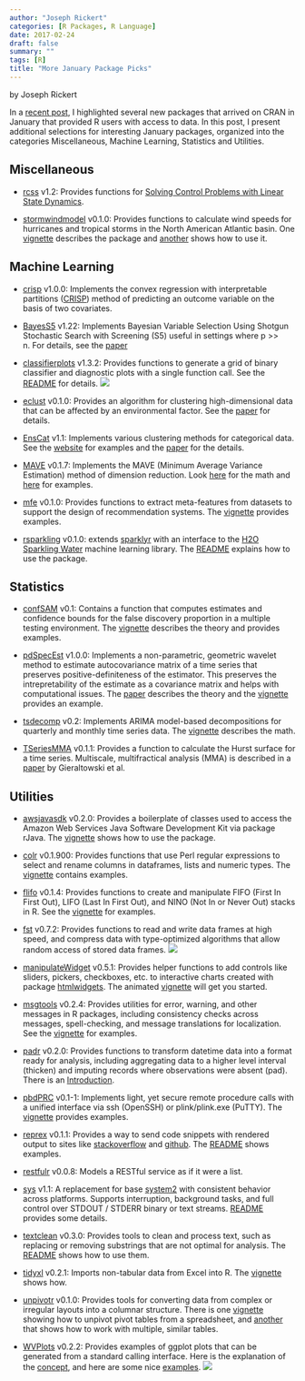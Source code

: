 ```yaml
---
author: "Joseph Rickert"
categories: [R Packages, R Language]
date: 2017-02-24
draft: false
summary: ""
tags: [R]
title: "More January Package Picks"
---
```


by Joseph Rickert

In a [recent post](https://www.rstudio.com/rviews/2017/02/17/january-new-data-packages/), I highlighted several new packages that arrived on CRAN in January that provided R users with access to data. In this post, I present additional selections for interesting January packages, organized into the categories Miscellaneous, Machine Learning, Statistics and Utilities.

## Miscellaneous
* [rcss](https://cran.rstudio.com/web/packages/rcss/) v1.2: Provides functions for [Solving Control Problems with Linear State Dynamics](https://cran.rstudio.com/web/packages/rcss/vignettes/Practical_User_Guide.pdf).

* [stormwindmodel](https://cran.rstudio.com/web/packages/stormwindmodel/) v0.1.0: Provides functions to calculate wind speeds for hurricanes and tropical storms in the North American Atlantic basin. One [vignette](https://cran.rstudio.com/web/packages/stormwindmodel/vignettes/Details.html) describes the package and [another](https://cran.rstudio.com/web/packages/stormwindmodel/vignettes/Overview.html) shows how to use it.


## Machine Learning
* [crisp](https://cran.r-project.org/web/packages/crisp/) v1.0.0: Implements the convex regression with interpretable partitions ([CRISP](http://jmlr.org/papers/volume17/15-344/15-344.pdf)) method of predicting an outcome variable on the basis of two covariates.

* [BayesS5](https://cran.rstudio.com/web/packages/BayesS5/) v1.22: Implements Bayesian Variable Selection Using Shotgun Stochastic Search with Screening (S5) useful in settings where p >> n. For details, see the [paper](http://www.stat.tamu.edu/~minsuk/publications/nonlocal_sinica7.pdf)

* [classifierplots](https://cran.rstudio.com/web/packages/classifierplots/) v1.3.2: Provides functions to generate a grid of binary classifier and diagnostic plots with a single function call. See the [README](https://github.com/ambiata/classifierplots) for details.
![](/post/2017-02-17-more-january-package-picks_files/classifier_plots.png)
* [eclust](https://cran.rstudio.com/web/packages/eclust/) v0.1.0: Provides an algorithm for clustering high-dimensional data that can be affected by an environmental factor. See the [paper](http://biorxiv.org/content/early/2017/01/23/102475) for details.

* [EnsCat](https://cran.rstudio.com/web/packages/EnsCat/) v1.1: Implements various clustering methods for categorical data. See the [website](https://github.com/jlp2duke/EnsCat/wiki/How-To-with-Examples) for examples and the [paper](https://arxiv.org/pdf/1506.07930.pdf) for the details.

* [MAVE](https://cran.rstudio.com/web/packages/MAVE/) v0.1.7: Implements the MAVE (Minimum Average Variance Estimation) method of dimension reduction. Look [here](https://cran.rstudio.com/web/packages/MAVE/vignettes/Short_introduction_to_method_MAVE.pdf) for the math and [here](https://cran.rstudio.com/web/packages/MAVE/vignettes/Short_introduction_to_package_MAVE.pdf) for examples.

* [mfe](https://cran.rstudio.com/web/packages/mfe/) v0.1.0: Provides functions to extract meta-features from datasets to support the design of recommendation systems. The [vignette](https://cran.rstudio.com/web/packages/mfe/vignettes/mfe-vignette.html) provides examples.

* [rsparkling](https://cran.rstudio.com/web/packages/rsparkling/) v0.1.0: extends [sparklyr](http://spark.rstudio.com/) with an interface to the [H2O Sparkling Water](https://github.com/h2oai/sparkling-water) machine learning library. The [README](https://github.com/h2oai/rsparkling) explains how to use the package.

## Statistics
* [confSAM](https://cran.rstudio.com/web/packages/confSAM/) v0.1: Contains a function that computes estimates and confidence bounds for the false discovery proportion in a multiple testing environment. The [vignette](https://cran.rstudio.com/web/packages/confSAM/vignettes/confSAM.pdf) describes the theory and provides examples.

* [pdSpecEst](https://cran.rstudio.com/web/packages/pdSpecEst/) v1.0.0: Implements a non-parametric, geometric wavelet method to estimate autocovariance matrix of a time series that preserves positive-definiteness of the estimator. This preserves the intrepretability of the estimate as a covariance matrix and helps with computational issues. The [paper](https://arxiv.org/pdf/1701.03314.pdf) describes the theory and the [vignette](https://cran.rstudio.com/web/packages/pdSpecEst/vignettes/vignette.html) provides an example.

* [tsdecomp](https://cran.rstudio.com/web/packages/tsdecomp/) v0.2: Implements ARIMA model-based decompositions for quarterly and monthly time series data. The [vignette](https://www.jalobe.com/doc/tsdecomp.pdf) describes the math.

* [TSeriesMMA](https://cran.rstudio.com/web/packages/TSeriesMMA/README.html) v0.1.1: Provides a function to calculate the Hurst surface for a time series. Multiscale, multifractical analysis (MMA) is described in a [paper](http://journals.aps.org/pre/abstract/10.1103/PhysRevE.85.021915) by Gieraltowski et al. 

## Utilities
* [awsjavasdk](https://cran.rstudio.com/web/packages/awsjavasdk/) v0.2.0: Provides a boilerplate of classes used to access the Amazon Web Services Java Software Development Kit via package rJava. The [vignette](https://cran.rstudio.com/web/packages/awsjavasdk/vignettes/awsjavasdk.html) shows how to use the package.

* [colr](https://cran.rstudio.com/web/packages/colr/) v0.1.900: Provides functions that use Perl regular expressions to select and rename columns in dataframes, lists and numeric types. The [vignette](https://cran.rstudio.com/web/packages/colr/vignettes/colr.html) contains examples.

* [flifo](https://cran.rstudio.com/web/packages/flifo/) v0.1.4: Provides functions to create and manipulate FIFO (First In First Out), LIFO (Last In First Out), and NINO (Not In or Never Out) stacks in R. See the [vignette](https://cran.rstudio.com/web/packages/flifo/vignettes/flifo-vignette.html) for examples.

* [fst](https://cran.rstudio.com/web/packages/fst/) v0.7.2: Provides functions to read and write data frames at high speed, and compress data with type-optimized algorithms that allow random access of stored data frames.
![](/post/2017-02-17-more-january-package-picks_files/fst_bench.png)

* [manipulateWidget](https://cran.rstudio.com/web/packages/manipulateWidget/) v0.5.1: Provides helper functions to add controls like sliders, pickers, checkboxes, etc. to interactive charts created with package [htmlwidgets](https://cran.r-project.org/web/packages/htmlwidgets/index.html). The animated [vignette](https://cran.rstudio.com/web/packages/manipulateWidget/vignettes/manipulateWidgets.html) will get you started.

* [msgtools](https://cran.rstudio.com/web/packages/msgtools/) v0.2.4: Provides utilities for error, warning, and other messages in R packages, including consistency checks across messages, spell-checking, and message translations for localization. See the [vignette](https://cran.rstudio.com/web/packages/msgtools/vignettes/Tutorial.html) for examples.

* [padr](https://cran.rstudio.com/web/packages/padr/) v0.2.0: Provides functions to transform datetime data into a format ready for analysis, including aggregating data to a higher level interval (thicken) and imputing records where observations were absent (pad). There is an [Introduction](https://cran.rstudio.com/web/packages/padr/vignettes/padr.html).

* [pbdPRC](https://cran.rstudio.com/web/packages/pbdRPC/) v0.1-1: Implements light, yet secure remote procedure calls with a unified interface via ssh (OpenSSH) or plink/plink.exe (PuTTY). The [vignette](https://cran.rstudio.com/web/packages/pbdRPC/vignettes/pbdRPC-guide.pdf) provides examples.

* [reprex](https://cran.rstudio.com/web/packages/reprex/) v0.1.1: Provides a way to send code snippets with rendered output to sites like [stackoverflow](http://stackoverflow.com) and [github](https://github.com). The [README](https://cran.rstudio.com/web/packages/reprex/README.html) shows examples.

* [restfulr](https://cran.rstudio.com/web/packages/restfulr/) v0.0.8: Models a RESTful service as if it were a list.

* [sys](https://cran.rstudio.com/web/packages/sys/) v1.1: A replacement for base [system2](http://stat.ethz.ch/R-manual/R-devel/library/base/html/system2.html) with consistent behavior across platforms. Supports interruption, background tasks, and full control over STDOUT / STDERR binary or text streams. [README](https://github.com/jeroenooms/sys#readme) provides some details.

* [textclean](https://cran.rstudio.com/web/packages/textclean/) v0.3.0: Provides tools to clean and process text, such as replacing or removing substrings that are not optimal for analysis. The [README](https://cran.rstudio.com/web/packages/textclean/README.html) shows how to use them.

* [tidyxl](https://cran.rstudio.com/web/packages/tidyxl/) v0.2.1: Imports non-tabular data from Excel into R. The [vignette](https://cran.rstudio.com/web/packages/tidyxl/vignettes/tidyxl.html) shows how.

* [unpivotr](https://cran.rstudio.com/web/packages/unpivotr/) v0.1.0: Provides tools for converting data from complex or irregular layouts into a columnar structure. There is one [vignette](https://cran.rstudio.com/web/packages/unpivotr/vignettes/compass-directions.html) showing how to unpivot pivot tables from a spreadsheet, and [another](https://cran.rstudio.com/web/packages/unpivotr/vignettes/small-multiples.html) that shows how to work with multiple, similar tables.

* [WVPlots](https://cran.rstudio.com/web/packages/WVPlots/) v0.2.2: Provides examples of ggplot plots that can be generated from a standard calling interface. Here is the explanation of the [concept](https://cran.rstudio.com/web/packages/WVPlots/vignettes/WVPlots_concept.html), and here are some nice [examples](https://cran.rstudio.com/web/packages/WVPlots/vignettes/WVPlots_examples.html).
![](/post/2017-02-17-more-january-package-picks_files/WVPlot.png)
